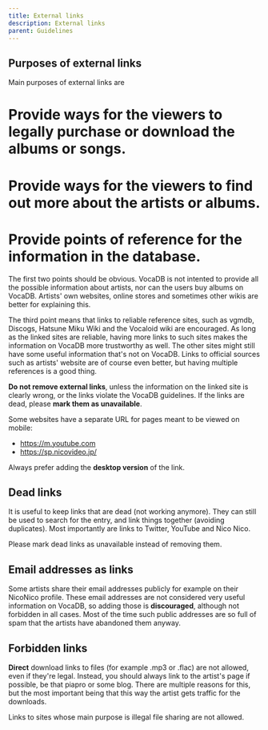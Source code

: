 ---
title: External links
description: External links
parent: Guidelines
---

## Purposes of external links
Main purposes of external links are
# Provide ways for the viewers to legally purchase or download the albums or songs.
# Provide ways for the viewers to find out more about the artists or albums.
# Provide points of reference for the information in the database.

The first two points should be obvious. VocaDB is not intented to provide all the possible information about artists, nor can the users buy albums on VocaDB. Artists' own websites, online stores and sometimes other wikis are better for explaining this. 

The third point means that links to reliable reference sites, such as vgmdb, Discogs, Hatsune Miku Wiki and the Vocaloid wiki are encouraged. As long as the linked sites are reliable, having more links to such sites makes the information on VocaDB more trustworthy as well. The other sites might still have some useful information that's not on VocaDB. Links to official sources such as artists' website are of course even better, but having multiple references is a good thing.

**Do not remove external links**, unless the information on the linked site is clearly wrong, or the links violate the VocaDB guidelines. If the links are dead, please **mark them as unavailable**.

Some websites have a separate URL for pages meant to be viewed on mobile:
* https://m.youtube.com
* https://sp.nicovideo.jp/

Always prefer adding the **desktop version** of the link.

## Dead links

It is useful to keep links that are dead (not working anymore). They can still be used to search for the entry, and link things together (avoiding duplicates).
Most importantly are links to Twitter, YouTube and Nico Nico.

Please mark dead links as unavailable instead of removing them.

## Email addresses as links
Some artists share their email addresses publicly for example on their NicoNico profile. These email addresses are not considered very useful information on VocaDB, so adding those is **discouraged**, although not forbidden in all cases. Most of the time such public addresses are so full of spam that the artists have abandoned them anyway.

## Forbidden links
**Direct** download links to files (for example .mp3 or .flac) are not allowed, even if they're legal. Instead, you should always link to the artist's page if possible, be that piapro or some blog. There are multiple reasons for this, but the most important being that this way the artist gets traffic for the downloads.

Links to sites whose main purpose is illegal file sharing are not allowed.